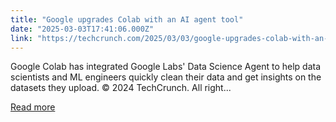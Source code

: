 ```yaml
---
title: "Google upgrades Colab with an AI agent tool"
date: "2025-03-03T17:41:06.000Z"
link: "https://techcrunch.com/2025/03/03/google-upgrades-colab-with-an-ai-agent-tool/"
---
```


Google Colab has integrated Google Labs' Data Science Agent to help data scientists and ML engineers quickly clean their data and get insights on the datasets they upload.
© 2024 TechCrunch. All right...

[Read more](https://techcrunch.com/2025/03/03/google-upgrades-colab-with-an-ai-agent-tool/)
